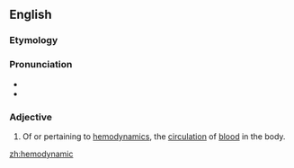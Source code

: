 ==English==


===Etymology===

{{prefix|hemo|dynamic}}

===Pronunciation===

*{{IPA|himoʊdaɪˈnæmɪk}}
*{{rhymes|æmɪk}}

===Adjective===
{{en-adj|-}}

#{{medicine}} Of or pertaining to [[hemodynamics]], the [[circulation]] of [[blood]] in the body.

[[zh:hemodynamic]]